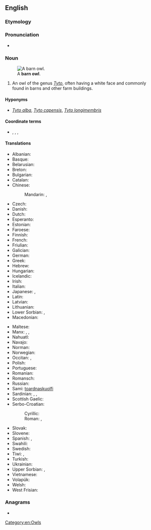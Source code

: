 {{also|barn-owl}}
==English==
{{wikipedia}}
{{wikispecies|Tyto}}

===Etymology===

===Pronunciation===
* {{IPA|/ˈbɑːn ˌaʊl/|/ˈbɑɹn ˌaʊəl/|lang=en}}

===Noun===
{{en-noun}}
[[Image:Schleiereule fws.jpg|thumb|A '''barn owl'''.]]

# An owl of the genus ''[[Tyto]]'', often having a white face and commonly found in barns and other farm buildings.

====Hyponyms====
* {{sense|owl living in farm buildings}} ''[[Tyto alba]]'', ''[[Tyto capensis]]'', ''[[Tyto longimembris]]''

====Coordinate terms====
* {{sense|owl living in farm buildings}} {{l|en|flammulated owl}}, {{l|en|great horned owl}}, {{l|en|greater sooty owl}}, {{l|en|tawny owl}}

====Translations====
{{trans-top|An owl of the genus ''Tyto''}}
* Albanian: {{t|sq|kukuvajka mjekroshe}}
* Basque: {{t|eu|hontz zuri}}
* Belarusian: {{t|be|сіпуха звычайная|f}}
* Breton: {{t|br|grell voutin}}
* Bulgarian: {{t|bg|забулена сова|f}}
* Catalan: {{t+|ca|òliba}}
* Chinese:
*: Mandarin: {{t|cmn|倉鴞|sc=Hani}}, {{t|cmn|仓鸮|tr=cāngxiāo|sc=Hani}}
* Czech: {{t|cs|sova pálená|f}}
* Danish: {{t+|da|slørugle}}
* Dutch: {{t+|nl|kerkuil|m}}
* Esperanto: {{t|eo|turstrigo}}
* Estonian: {{t|et|loorkakk}}
* Faroese: {{t|fo|hjartaugla}}
* Finnish: {{t+|fi|tornipöllö}}
* French: {{t+|fr|chouette effraie|f}}
* Friulian: {{t|fur|barbezuan}}
* Galician: {{t|gl|curuxa común}}
* German: {{t+|de|Schleiereule|f}}
* Greek: {{t+|el|πεπλόγλαυκα|f}}
* Hebrew: {{t+|he|תנשמת|f|tr=tinshemet|sc=Hebr}}
* Hungarian: {{t+|hu|gyöngybagoly}}
* Icelandic: {{t|is|turnugla}}
* Irish: {{t|ga|scréachóg reilige|f}}
* Italian: {{t+|it|barbagianni}}
* Japanese: {{t+|ja|面梟|tr=めんふくろう, menfukurō}}, {{t+|ja|メンフクロウ|tr=menfukurō}}
* Latin: {{t|la|tyto alba}}
* Latvian: {{t|lv|plīvurpūce}}
* Lithuanian: {{t|lt|liepsnotoji pelėda}}
* Lower Sorbian: {{t|dsb|wokata sowa|f}}, {{t|dsb|pisana sowa|f}}
* Macedonian: {{t|mk|дамчест був|m}}
{{trans-mid}}
* Maltese: {{t|mt|barbaġann}}
* Manx: {{t|gv|hullad soailt|f}}, {{t|gv|hullad vane|f}}, {{t|gv|caillagh oie|f}}
* Nahuatl: {{t|nah|chicuahtli}}
* Navajo: {{t|nv|biniiʼłigaii}}
* Norman: {{t|nrf|blianc cahouain}}
* Norwegian: {{t|no|tårnugle}}
* Occitan: {{t|oc|dama blanca}}, {{t+|oc|caús}}
* Polish: {{t|pl|płomykówka}}
* Portuguese: {{t+|pt|coruja-das-torres|f}}
* Romanian: {{t+|ro|strigă}}
* Romansch: {{t|rm|tschuetta velada}}
* Russian: {{t|ru|сипу́ха обыкнове́нная|f}}
* Sami: [[toardnaskuolfi]]
* Sardinian: {{t|sc|cuccufiu}}, {{t|sc|stria bianca}}, {{t|sc|istria bianca}}
* Scottish Gaelic: {{t|gd|cailleach-oidhche|f}}
* Serbo-Croatian:
*: Cyrillic: {{t|sh|кукувиjа|f}}
*: Roman: {{t+|sh|kukuvija|f}}, {{t+|sh|kukuvija drijemavica}}
* Slovak: {{t|sk|plamienka driemavá|f}}
* Slovene: {{t|sl|pegasta sova|f}}
* Spanish: {{t+|es|lechuza|f}}, {{t|es|lechuza común|f}}
* Swahili: {{t+|sw|bundi}}
* Swedish: {{t+|sv|tornuggla}}
* Tiwi: {{t|tiw|pinjoma}}, {{t|tiw|pinjomwa}}
* Turkish: {{t+|tr|peçeli baykuş}}
* Ukrainian: {{t|uk|сипуха|f}}
* Upper Sorbian: {{t|hsb|wokata sowa|f}}, {{t|hsb|pisana sowa|f}}
* Vietnamese: {{t|vi|cú lợn}}
* Volapük: {{t|vo|glügastrig}}
* Welsh: {{t|cy|tylluan wen}}
* West Frisian: {{t|fy|goudûle}}
{{trans-bottom}}

===Anagrams===
* {{anagrams|en|Walborn}}

[[Category:en:Owls]]